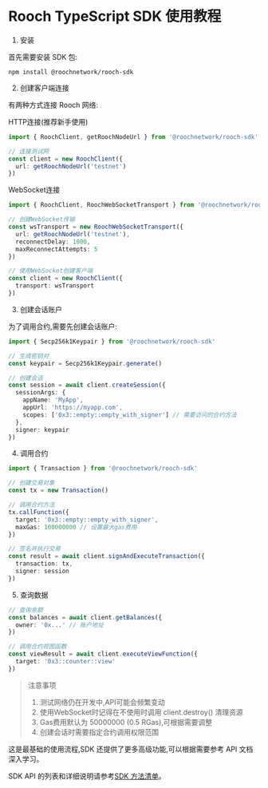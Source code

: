 
# Rooch TypeScript SDK 使用教程

1. 安装

首先需要安装 SDK 包:

```
npm install @roochnetwork/rooch-sdk
```

2. 创建客户端连接

有两种方式连接 Rooch 网络:

HTTP连接(推荐新手使用)

```typescript
import { RoochClient, getRoochNodeUrl } from '@roochnetwork/rooch-sdk'

// 连接测试网
const client = new RoochClient({
  url: getRoochNodeUrl('testnet')
})
```

WebSocket连接

```typescript
import { RoochClient, RoochWebSocketTransport } from '@roochnetwork/rooch-sdk'

// 创建WebSocket传输
const wsTransport = new RoochWebSocketTransport({
  url: getRoochNodeUrl('testnet'),
  reconnectDelay: 1000,
  maxReconnectAttempts: 5
})

// 使用WebSocket创建客户端
const client = new RoochClient({
  transport: wsTransport
})
```

3. 创建会话账户

为了调用合约,需要先创建会话账户:

```typescript
import { Secp256k1Keypair } from '@roochnetwork/rooch-sdk'

// 生成密钥对
const keypair = Secp256k1Keypair.generate()

// 创建会话
const session = await client.createSession({
  sessionArgs: {
    appName: 'MyApp',
    appUrl: 'https://myapp.com',
    scopes: ['0x3::empty::empty_with_signer'] // 需要访问的合约方法
  },
  signer: keypair
})
```

4. 调用合约

```typescript
import { Transaction } from '@roochnetwork/rooch-sdk'

// 创建交易对象
const tx = new Transaction()

// 调用合约方法
tx.callFunction({
  target: '0x3::empty::empty_with_signer',
  maxGas: 100000000 // 设置最大gas费用
})

// 签名并执行交易
const result = await client.signAndExecuteTransaction({
  transaction: tx,
  signer: session
})
```

5. 查询数据

```typescript
// 查询余额
const balances = await client.getBalances({
  owner: '0x...' // 账户地址
})

// 调用合约视图函数
const viewResult = await client.executeViewFunction({
  target: '0x3::counter::view'
})
```

> 注意事项
> 1. 测试网络仍在开发中,API可能会频繁变动
> 2. 使用WebSocket时记得在不使用时调用 client.destroy() 清理资源
> 3. Gas费用默认为 50000000 (0.5 RGas),可根据需要调整
> 4. 创建会话时需要指定合约调用权限范围

这是最基础的使用流程,SDK 还提供了更多高级功能,可以根据需要参考 API 文档深入学习。

SDK API 的列表和详细说明请参考[SDK 方法清单](./sdk-methon-list)。